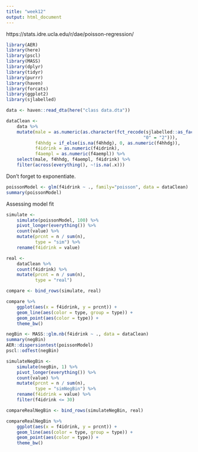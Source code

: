 ```yaml
---
title: "week12"
output: html_document
---
```


https://stats.idre.ucla.edu/r/dae/poisson-regression/

```r
library(AER)
library(here)
library(pscl)
library(MASS)
library(dplyr)
library(tidyr)
library(purrr)
library(haven)
library(forcats)
library(ggplot2)
library(sjlabelled)
```

```r
data <- haven::read_dta(here("class data.dta"))
```

```r
dataClean <-
    data %>%
    mutate(male = as.numeric(as.character(fct_recode(sjlabelled::as_factor(sex),
                                                    "0" = "2"))),
           f4hhdg = if_else(is.na(f4hhdg), 0, as.numeric(f4hhdg)),
           f4idrink = as.numeric(f4idrink),
           f4aempl = as.numeric(f4aempl)) %>%
    select(male, f4hhdg, f4aempl, f4idrink) %>%
    filter(across(everything(), ~!is.na(.x)))
```

Don't forget to exponentiate.

```r
poissonModel <- glm(f4idrink ~ ., family="poisson", data = dataClean)
summary(poissonModel)
```

Assessing model fit

```r
simulate <-
    simulate(poissonModel, 100) %>%
    pivot_longer(everything()) %>%
    count(value) %>%
    mutate(prcnt = n / sum(n),
           type = "sim") %>%
    rename(f4idrink = value)

real <-
    dataClean %>%
    count(f4idrink) %>%
    mutate(prcnt = n / sum(n),
           type = "real")

compare <- bind_rows(simulate, real)

compare %>%
    ggplot(aes(x = f4idrink, y = prcnt)) +
    geom_line(aes(color = type, group = type)) +
    geom_point(aes(color = type)) +
    theme_bw()
```

```r
negBin <- MASS::glm.nb(f4idrink ~ ., data = dataClean)
summary(negBin)
AER::dispersiontest(poissonModel)
pscl::odTest(negBin)

simulateNegBin <-
    simulate(negBin, 1) %>%
    pivot_longer(everything()) %>%
    count(value) %>%
    mutate(prcnt = n / sum(n),
           type = "simNegBin") %>%
    rename(f4idrink = value) %>%
    filter(f4idrink <= 30)

compareRealNegBin <- bind_rows(simulateNegBin, real)

compareRealNegBin %>%
    ggplot(aes(x = f4idrink, y = prcnt)) +
    geom_line(aes(color = type, group = type)) +
    geom_point(aes(color = type)) +
    theme_bw()
```

